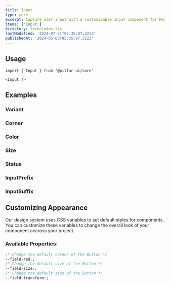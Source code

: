 ```yaml
---
title: Input
type: core
excerpt: Capture user input with a customizable Input component for React. Easily collect text, email addresses, passwords, and more with validation and formatting options.
items: ['Input']
directory: form/index.tsx
lastModified: '2024-07-31T05:35:07.322Z'
publishedAt: '2024-05-03T05:35:07.322Z'
---
```


## Usage

```tsx
import { Input } from '@pillar-ui/core'
```

```tsx
<Input />
```

## Examples

### Variant

<Prop defaultValue="outline" type="'bordered' | 'filled' | 'outline'" />

<Playground direction="column" name="inputVariant" root="form/input" />

### Corner

<Prop defaultValue="2" type="'0' | '1' | '2' | '3' | '4' | '5' | 'full'" />

<Playground direction="column" name="inputCorner" root="form/input" />

### Color

<Prop defaultValue="p" type="'i' | 'd' | 'su' | 'se' | 'w' | 'p' | 'b' | 'o'" />

<Playground direction="column" name="inputColor" root="form/input" />

### Size

<Prop defaultValue="4" type="'1' | '2' | '3' | '4' | '5' | '6' | '7' | '8' | '9'" />

<Playground direction="column" name="inputSize" root="form/input" />

### Status

<Playground direction="column" name="inputStatus" root="form/input" />

### InputPrefix

<Playground direction="column" name="inputPrefix" root="form/input" />

### InputSuffix

<Playground direction="column" name="inputSuffix" root="form/input" />

## Customizing Appearance

Our design system uses CSS variables to set default styles for components. You can customize these variables to change the overall look of your component accross your project.

### Available Properties:

```css
/* Change the default corner of the Button */
--field-rad:;
/* Change the default size of the Button */
--field-size:;
/* Change the default size of the Button */
--field-transform:;
```
